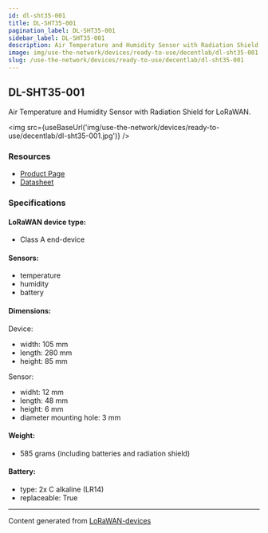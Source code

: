 ```yaml
---
id: dl-sht35-001
title: DL-SHT35-001
pagination_label: DL-SHT35-001
sidebar_label: DL-SHT35-001
description: Air Temperature and Humidity Sensor with Radiation Shield for LoRaWAN
image: img/use-the-network/devices/ready-to-use/decentlab/dl-sht35-001.jpg
slug: /use-the-network/devices/ready-to-use/decentlab/dl-sht35-001
---
```



## DL-SHT35-001

Air Temperature and Humidity Sensor with Radiation Shield for LoRaWAN.

<img src={useBaseUrl('img/use-the-network/devices/ready-to-use/decentlab/dl-sht35-001.jpg')} />

### Resources

- [Product Page](https://www.decentlab.com/products/air-temperature-and-humidity-sensor-with-radiation-shield-for-lorawan)
- [Datasheet](https://cdn.decentlab.com/download/datasheets/Decentlab-DL-SHT35-datasheet.pdf)

### Specifications

#### LoRaWAN device type:
- Class A end-device

#### Sensors:

- temperature
- humidity
- battery

#### Dimensions:

Device:
- width: 105 mm
- length: 280 mm
- height: 85 mm

Sensor:
- widht: 12 mm
- length: 48 mm
- height: 6 mm
- diameter mounting hole: 3 mm

#### Weight:

- 585 grams (including batteries and radiation shield)

#### Battery:

- type: 2x C alkaline (LR14)
- replaceable: True

---

Content generated from [LoRaWAN-devices](https://github.com/TheThingsNetwork/lorawan-devices)

